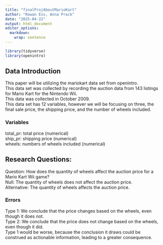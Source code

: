 ```yaml
---
title: "finalProjAboutMarioKart"
author: "Rowan Ess, Anna Prack"
date: "2025-04-22"
output: html_document
editor_options: 
  markdown: 
    wrap: sentence
---
```


```r
library(tidyverse)
library(openintro)
```

## Data Introduction

This paper will be utilizing the mariokart data set from openintro.\
This data set was collected by recording the auction data from 143 listings for Mario Kart for the Nintendo Wii.\
This data was collected in October 2009.\
This data set has 12 variables, however we will be focusing on three, the final sale price, the shipping price, and the number of wheels included.\

### Variables

total_pr: total price (numerical)\
ship_pr: shipping price (numerical)\
wheels: numbers of wheels included (numerical)\

## Research Questions:

Question: How does the quantity of wheels affect the auction price for a Mario Kart Wii game?\
Null: The quantity of wheels does not affect the auction price.\
Alternative: The quantity of wheels affects the auction price.\

### Errors

Type 1: We conclude that the price changes based on the wheels, even though it does not.\
Type 2: We conclude that the price does not change based on the wheels, even though it did.\
Type 1 would be worse, because the conclusion it draws could be construed as actionable information, leading to a greater consequence.\
